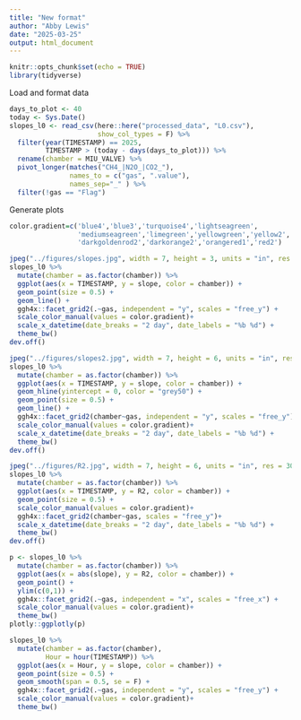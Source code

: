 ```yaml
---
title: "New format"
author: "Abby Lewis"
date: "2025-03-25"
output: html_document
---
```


```r
knitr::opts_chunk$set(echo = TRUE)
library(tidyverse)
```

Load and format data

```r
days_to_plot <- 40
today <- Sys.Date()
slopes_l0 <- read_csv(here::here("processed_data", "L0.csv"), 
                      show_col_types = F) %>%
  filter(year(TIMESTAMP) == 2025,
         TIMESTAMP > (today - days(days_to_plot))) %>% 
  rename(chamber = MIU_VALVE) %>%
  pivot_longer(matches("CH4_|N2O_|CO2_"), 
               names_to = c("gas", ".value"), 
               names_sep="_" ) %>%
  filter(!gas == "Flag")
```

Generate plots

```r
color.gradient=c('blue4','blue3','turquoise4','lightseagreen',
                 'mediumseagreen','limegreen','yellowgreen','yellow2',
                 'darkgoldenrod2','darkorange2','orangered1','red2')

jpeg("../figures/slopes.jpg", width = 7, height = 3, units = "in", res = 300)
slopes_l0 %>%
  mutate(chamber = as.factor(chamber)) %>%
  ggplot(aes(x = TIMESTAMP, y = slope, color = chamber)) +
  geom_point(size = 0.5) +
  geom_line() +
  ggh4x::facet_grid2(.~gas, independent = "y", scales = "free_y") +
  scale_color_manual(values = color.gradient)+
  scale_x_datetime(date_breaks = "2 day", date_labels = "%b %d") +
  theme_bw()
dev.off()

jpeg("../figures/slopes2.jpg", width = 7, height = 6, units = "in", res = 300)
slopes_l0 %>%
  mutate(chamber = as.factor(chamber)) %>%
  ggplot(aes(x = TIMESTAMP, y = slope, color = chamber)) +
  geom_hline(yintercept = 0, color = "grey50") +
  geom_point(size = 0.5) +
  geom_line() +
  ggh4x::facet_grid2(chamber~gas, independent = "y", scales = "free_y") +
  scale_color_manual(values = color.gradient)+
  scale_x_datetime(date_breaks = "2 day", date_labels = "%b %d") +
  theme_bw()
dev.off()

jpeg("../figures/R2.jpg", width = 7, height = 6, units = "in", res = 300)
slopes_l0 %>%
  mutate(chamber = as.factor(chamber)) %>%
  ggplot(aes(x = TIMESTAMP, y = R2, color = chamber)) +
  geom_point(size = 0.5) +
  scale_color_manual(values = color.gradient)+
  ggh4x::facet_grid2(chamber~gas, scales = "free_y")+
  scale_x_datetime(date_breaks = "2 day", date_labels = "%b %d") +
  theme_bw()
dev.off()

p <- slopes_l0 %>% 
  mutate(chamber = as.factor(chamber)) %>%
  ggplot(aes(x = abs(slope), y = R2, color = chamber)) +
  geom_point() +
  ylim(c(0,1)) +
  ggh4x::facet_grid2(.~gas, independent = "x", scales = "free_x") +
  scale_color_manual(values = color.gradient)+
  theme_bw()
plotly::ggplotly(p)

slopes_l0 %>%
  mutate(chamber = as.factor(chamber),
         Hour = hour(TIMESTAMP)) %>%
  ggplot(aes(x = Hour, y = slope, color = chamber)) +
  geom_point(size = 0.5) +
  geom_smooth(span = 0.5, se = F) +
  ggh4x::facet_grid2(.~gas, independent = "y", scales = "free_y") +
  scale_color_manual(values = color.gradient)+
  theme_bw()
```

